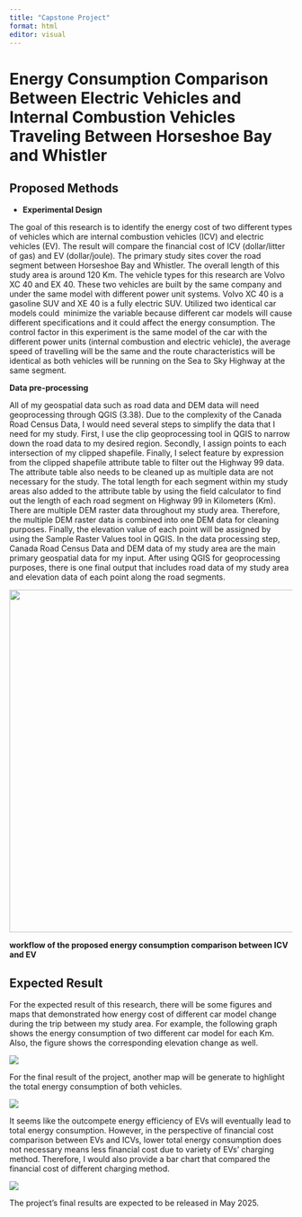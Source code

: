 ```yaml
---
title: "Capstone Project"
format: html
editor: visual
---
```


# Energy Consumption Comparison Between Electric Vehicles and Internal Combustion Vehicles Traveling Between Horseshoe Bay and Whistler

## **Proposed Methods**

-   **Experimental Design**

The goal of this research is to identify the energy cost of two different types of vehicles which are internal combustion vehicles (ICV) and electric vehicles (EV). The result will compare the financial cost of ICV (dollar/litter of gas) and EV (dollar/joule). The primary study sites cover the road segment between Horseshoe Bay and Whistler. The overall length of this study area is around 120 Km. The vehicle types for this research are Volvo XC 40 and EX 40. These two vehicles are built by the same company and under the same model with different power unit systems. Volvo XC 40 is a gasoline SUV and XE 40 is a fully electric SUV. Utilized two identical car models could  minimize the variable because different car models will cause different specifications and it could affect the energy consumption. The control factor in this experiment is the same model of the car with the different power units (internal combustion and electric vehicle), the average speed of travelling will be the same and the route characteristics will be identical as both vehicles will be running on the Sea to Sky Highway at the same segment.

**Data pre-processing**

All of my geospatial data such as road data and DEM data will need geoprocessing through QGIS (3.38). Due to the complexity of the Canada Road Census Data, I would need several steps to simplify the data that I need for my study. First, I use the clip geoprocessing tool in QGIS to narrow down the road data to my desired region. Secondly, I assign points to each intersection of my clipped shapefile. Finally, I select feature by expression from the clipped shapefile attribute table to filter out the Highway 99 data. The attribute table also needs to be cleaned up as multiple data are not necessary for the study. The total length for each segment within my study areas also added to the attribute table by using the field calculator to find out the length of each road segment on Highway 99 in Kilometers (Km). There are multiple DEM raster data throughout my study area. Therefore, the multiple DEM raster data is combined into one DEM data for cleaning purposes. Finally, the elevation value of each point will be assigned by using the Sample Raster Values tool in QGIS. In the data processing step, Canada Road Census Data and DEM data of my study area are the main primary geospatial data for my input. After using QGIS for geoprocessing purposes, there is one final output that includes road data of my study area and elevation data of each point along the road segments.

![](images/clipboard-3809139970.png){width="610"}

**workflow of the proposed energy consumption comparison between ICV and EV**

## Expected Result 

For the expected result of this research, there will be some figures and maps that demonstrated how energy cost of different car model change during the trip between my study area. For example, the following graph shows the energy consumption of two different car model for each Km. Also, the figure shows the corresponding elevation change as well.

![](images/clipboard-630309752.png)

For the final result of the project, another map will be generate to highlight the total energy consumption of both vehicles.

![](images/clipboard-2872793878.png)

It seems like the outcompete energy efficiency of EVs will eventually lead to total energy consumption. However, in the perspective of financial cost comparison between EVs and ICVs, lower total energy consumption does not necessary means less financial cost due to variety of EVs' charging method. Therefore, I would also provide a bar chart that compared the financial cost of different charging method.

![](images/clipboard-880813340.png)

The project's final results are expected to be released in May 2025.
